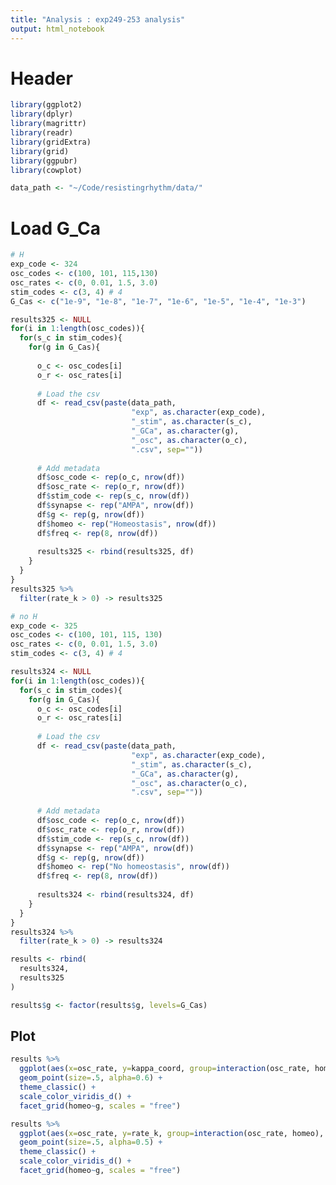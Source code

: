 ```yaml
---
title: "Analysis : exp249-253 analysis"
output: html_notebook
---
```


# Header
```r
library(ggplot2)
library(dplyr)
library(magrittr)
library(readr)
library(gridExtra)
library(grid)
library(ggpubr)
library(cowplot)

data_path <- "~/Code/resistingrhythm/data/"
```

# Load G_Ca
```r
# H
exp_code <- 324
osc_codes <- c(100, 101, 115,130)
osc_rates <- c(0, 0.01, 1.5, 3.0)
stim_codes <- c(3, 4) # 4
G_Cas <- c("1e-9", "1e-8", "1e-7", "1e-6", "1e-5", "1e-4", "1e-3")

results325 <- NULL
for(i in 1:length(osc_codes)){
  for(s_c in stim_codes){
    for(g in G_Cas){
      
      o_c <- osc_codes[i]
      o_r <- osc_rates[i]
      
      # Load the csv
      df <- read_csv(paste(data_path, 
                           "exp", as.character(exp_code), 
                           "_stim", as.character(s_c), 
                           "_GCa", as.character(g), 
                           "_osc", as.character(o_c),
                           ".csv", sep=""))
      
      # Add metadata
      df$osc_code <- rep(o_c, nrow(df))
      df$osc_rate <- rep(o_r, nrow(df))
      df$stim_code <- rep(s_c, nrow(df))
      df$synapse <- rep("AMPA", nrow(df))
      df$g <- rep(g, nrow(df))
      df$homeo <- rep("Homeostasis", nrow(df))
      df$freq <- rep(8, nrow(df))
      
      results325 <- rbind(results325, df)
    }
  }
}
results325 %>%
  filter(rate_k > 0) -> results325

# no H
exp_code <- 325
osc_codes <- c(100, 101, 115, 130)
osc_rates <- c(0, 0.01, 1.5, 3.0)
stim_codes <- c(3, 4) # 4

results324 <- NULL
for(i in 1:length(osc_codes)){
  for(s_c in stim_codes){
    for(g in G_Cas){
      o_c <- osc_codes[i]
      o_r <- osc_rates[i]
      
      # Load the csv
      df <- read_csv(paste(data_path, 
                           "exp", as.character(exp_code), 
                           "_stim", as.character(s_c), 
                           "_GCa", as.character(g), 
                           "_osc", as.character(o_c),
                           ".csv", sep=""))
      
      # Add metadata
      df$osc_code <- rep(o_c, nrow(df))
      df$osc_rate <- rep(o_r, nrow(df))
      df$stim_code <- rep(s_c, nrow(df))
      df$synapse <- rep("AMPA", nrow(df))
      df$g <- rep(g, nrow(df))
      df$homeo <- rep("No homeostasis", nrow(df))
      df$freq <- rep(8, nrow(df))
      
      results324 <- rbind(results324, df)
    }
  }
}
results324 %>%
  filter(rate_k > 0) -> results324

results <- rbind(
  results324,
  results325
)

results$g <- factor(results$g, levels=G_Cas)
```

## Plot
```r
results %>% 
  ggplot(aes(x=osc_rate, y=kappa_coord, group=interaction(osc_rate, homeo), color=g)) +
  geom_point(size=.5, alpha=0.6) +
  theme_classic() +
  scale_color_viridis_d() +
  facet_grid(homeo~g, scales = "free")
```


```r
results %>% 
  ggplot(aes(x=osc_rate, y=rate_k, group=interaction(osc_rate, homeo), color=g)) +
  geom_point(size=.5, alpha=0.5) +
  theme_classic() +
  scale_color_viridis_d() + 
  facet_grid(homeo~g, scales = "free")
```
